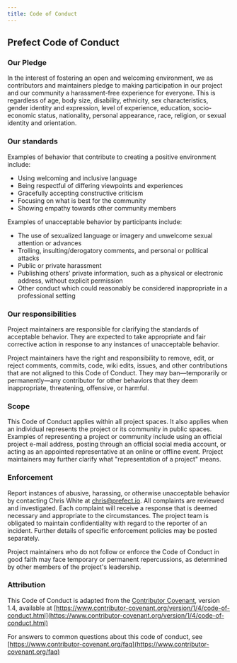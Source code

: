 ```yaml
---
title: Code of Conduct
---
```


## Prefect Code of Conduct

### Our Pledge

In the interest of fostering an open and welcoming environment, we as contributors and maintainers pledge to making 
participation in our project and our community a harassment-free experience for everyone. This is regardless of age, body size, 
disability, ethnicity, sex characteristics, gender identity and expression, level of experience, education, socio-economic status, 
nationality, personal appearance, race, religion, or sexual identity and orientation.

### Our standards

Examples of behavior that contribute to creating a positive environment include:

*   Using welcoming and inclusive language
*   Being respectful of differing viewpoints and experiences
*   Gracefully accepting constructive criticism
*   Focusing on what is best for the community
*   Showing empathy towards other community members

Examples of unacceptable behavior by participants include:

*   The use of sexualized language or imagery and unwelcome sexual attention or advances
*   Trolling, insulting/derogatory comments, and personal or political attacks
*   Public or private harassment
*   Publishing others' private information, such as a physical or electronic address, without explicit permission
*   Other conduct which could reasonably be considered inappropriate in a professional setting

### Our responsibilities

Project maintainers are responsible for clarifying the standards of acceptable behavior. They are expected to take appropriate and 
fair corrective action in response to any instances of unacceptable behavior.

Project maintainers have the right and responsibility to remove, edit, or reject comments, commits, code, wiki edits, issues, 
and other contributions that are not aligned to this Code of Conduct. They may ban—temporarily or permanently—any contributor for 
other behaviors that they deem inappropriate, threatening, offensive, or harmful.

### Scope

This Code of Conduct applies within all project spaces. It also applies when an individual represents the project or its 
community in public spaces. Examples of representing a project or community include using an official project e-mail address, 
posting through an official social media account, or acting as an appointed representative at an online or offline event. 
Project maintainers may further clarify what "representation of a project" means.

### Enforcement

Report instances of abusive, harassing, or otherwise unacceptable behavior by contacting Chris White at 
[chris@prefect.io](mailto:chris@prefect.io). All complaints are reviewed and investigated. Each complaint will receive a 
response that is deemed necessary and appropriate to the circumstances. The project team is obligated to maintain 
confidentiality with regard to the reporter of an incident. Further details of specific enforcement policies may be posted 
separately.

Project maintainers who do not follow or enforce the Code of Conduct in good faith may face temporary or permanent 
repercussions, as determined by other members of the project's leadership.

### Attribution

This Code of Conduct is adapted from the [Contributor Covenant](https://www.contributor-covenant.org/), version 1.4, 
available at [https://www.contributor-covenant.org/version/1/4/code-of-conduct.html](https://www.contributor-covenant.org/version/1/4/code-of-conduct.html)

For answers to common questions about this code of conduct, see [https://www.contributor-covenant.org/faq](https://www.contributor-covenant.org/faq)